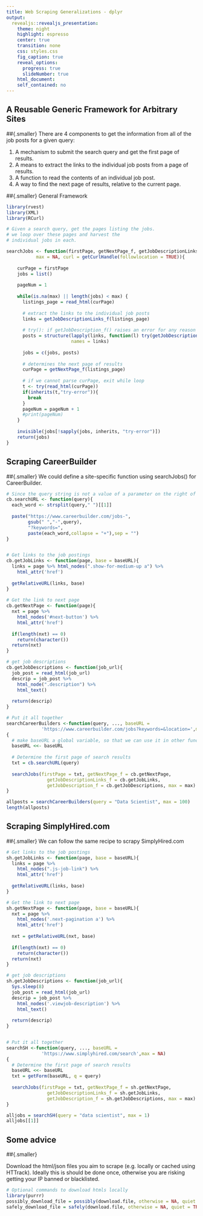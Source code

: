 ```yaml
---
title: Web Scraping Generalizations - dplyr
output: 
  revealjs::revealjs_presentation:
    theme: night
    highlight: espresso
    center: true
    transition: none
    css: styles.css
    fig_caption: true
    reveal_options:
      progress: true
      slideNumber: true
    html_document:
    self_contained: no
---
```

## A Reusable Generic Framework for Arbitrary Sites
##{.smaller}
There are 4 components to get the information from all of the job posts for a given query:

1. A mechanism to submit the search query and get the first page of results.
2. A means to extract the links to the individual job posts from a page of results.
3. A function to read the contents of an individual job post.
4. A way to find the next page of results, relative to the current page.

##{.smaller} 
General Framework

```r
library(rvest)
library(XML)
library(RCurl)

# Given a search query, get the pages listing the jobs.
# we loop over these pages and harvest the 
# individual jobs in each.

searchJobs <- function(firstPage, getNextPage_f, getJobDescriptionLinks_f, getJobDescription_f,
           max = NA, curl = getCurlHandle(followlocation = TRUE)){
  
    curPage = firstPage
    jobs = list()
    
    pageNum = 1
    
    while(is.na(max) || length(jobs) < max) {
      listings_page = read_html(curPage)
      
      # extract the links to the individual job posts
      links = getJobDescriptionLinks_f(listings_page)
      
      # try(): if getJobDescription_f() raises an error for any reason for a particular post, we will catch the error here and continue on to the next post
      posts = structure(lapply(links, function(l) try(getJobDescription_f(getURLContent(l)))), 
                        names = links)
      
      jobs = c(jobs, posts)
      
      # determines the next page of results
      curPage = getNextPage_f(listings_page)
      
      # if we cannot parse curPage, exit while loop
      t <- try(read_html(curPage))
      if(inherits(t,"try-error")){
        break
      } 
      pageNum = pageNum + 1
      #print(pageNum)
    }
    
    invisible(jobs[!sapply(jobs, inherits, "try-error")])
    return(jobs)
}
```

## Scraping CareerBuilder
##{.smaller}
We could define a site-specific function using searchJobs() for CareerBuilder. 

```r
# Since the query string is not a value of a parameter on the right of the ? in the URL, we could not use getForm() to determine the first page of our search results
cb.searchURL <- function(query){
  each_word <- strsplit(query," ")[[1]]
  
  paste("https://www.careerbuilder.com/jobs-", 
        gsub(" ","-",query),
        "?keywords=",
        paste(each_word,collapse = "+"),sep = "")
}


# Get links to the job postings 
cb.getJobLinks <- function(page, base = baseURL){
  links = page %>% html_nodes(".show-for-medium-up a") %>%
    html_attr('href')
    
  getRelativeURL(links, base)
} 
  
# Get the link to next page
cb.getNextPage <- function(page){
  nxt = page %>%
    html_nodes('#next-button') %>%
    html_attr('href')
  
  if(length(nxt) == 0)
    return(character())
  return(nxt)
}

# get job descriptions
cb.getJobDescriptions <- function(job_url){
  job_post = read_html(job_url)
  descrip = job_post %>%
    html_node(".description") %>%
    html_text()
  
  return(descrip)
}

# Put it all together
searchCareerBuilders <-function(query, ..., baseURL = 
             'https://www.careerbuilder.com/jobs?keywords=&location=',max = NA)
{
  # make baseURL a global variable, so that we can use it in other function
  baseURL <<- baseURL  
  
  # Determine the first page of search results
  txt = cb.searchURL(query)
    
  searchJobs(firstPage = txt, getNextPage_f = cb.getNextPage, 
               getJobDescriptionLinks_f = cb.getJobLinks, 
               getJobDescription_f = cb.getJobDescriptions, max = max)
}

allposts = searchCareerBuilders(query = "Data Scientist", max = 100)
length(allposts)
```

## Scraping SimplyHired.com
##{.smaller}
We can follow the same recipe to scrapy SimplyHired.com
```r
# Get links to the job postings 
sh.getJobLinks <- function(page, base = baseURL){
  links = page %>% 
    html_nodes(".js-job-link") %>%
    html_attr('href')
  
  getRelativeURL(links, base)
} 

# Get the link to next page
sh.getNextPage <- function(page, base = baseURL){
  nxt = page %>%
    html_nodes('.next-pagination a') %>%
    html_attr('href')
  
  nxt = getRelativeURL(nxt, base)
  
  if(length(nxt) == 0)
    return(character())
  return(nxt)
}

# get job descriptions
sh.getJobDescriptions <- function(job_url){
  Sys.sleep(8)
  job_post = read_html(job_url)
  descrip = job_post %>%
    html_nodes('.viewjob-description') %>%
    html_text()
  
  return(descrip)
}


# Put it all together
searchSH <-function(query, ..., baseURL = 
             'https://www.simplyhired.com/search',max = NA)
{ 
  # Determine the first page of search results
  baseURL <<- baseURL
  txt = getForm(baseURL, q = query)
  
  searchJobs(firstPage = txt, getNextPage_f = sh.getNextPage, 
               getJobDescriptionLinks_f = sh.getJobLinks, 
               getJobDescription_f = sh.getJobDescriptions, max = max)
}

alljobs = searchSH(query = "data scientist", max = 1)
alljobs[[1]]
```

## Some advice
##{.smaller}

Download the html/json files you aim to scrape (e.g. locally or cached using HTTrack). Ideally this is should be done once, otherwise you are risking getting your IP banned or blacklisted.

```r
# Optional commands to download htmls locally
library(purrr)
possibly_download_file = possibly(download.file, otherwise = NA, quiet = TRUE)
safely_download_file = safely(download.file, otherwise = NA, quiet = TRUE)
```